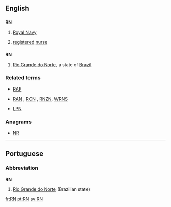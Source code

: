 ==English==

==={{initialism}}===
'''RN'''

# {{UK|military|nautical}} [[Royal Navy]]
# {{medical}} [[registered]] [[nurse]]

==={{abbreviation}}===
'''RN'''
# [[Rio Grande do Norte]], a state of [[Brazil]].


===Related terms===
* {{sense|UK military}} [[RAF]]
* {{sense|UK military}} [[RAN]] , [[RCN]] , [[RNZN]], [[WRNS]]
* {{sense|medecine}} [[LPN]]

===Anagrams===
* [[NR#English|NR]] 


----

==Portuguese==

===Abbreviation===
'''RN'''

# [[Rio Grande do Norte]] (Brazilian state)

[[fr:RN]]
[[pt:RN]]
[[sv:RN]]